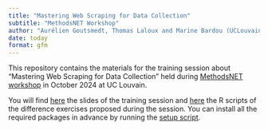 ```yaml
---
title: "Mastering Web Scraping for Data Collection"
subtitle: "MethodsNET Workshop"
author: "Aurélien Goutsmedt, Thomas Laloux and Marine Bardou (UCLouvain)"
date: today
format: gfm
---
```


This repository contains the materials for the training session about "Mastering Web Scraping for Data Collection" held during [MethodsNET workshop](https://methodsnet.org/workshop/methods-development-and-innovation-workshops/) in October 2024 at UC Louvain.

You will find [here](./slides/slides.html) the slides of the training session and [here](./exercises/) the R scripts of the difference exercises proposed during the session. You can install all the required packages in advance by running the [setup script](./setup.R).